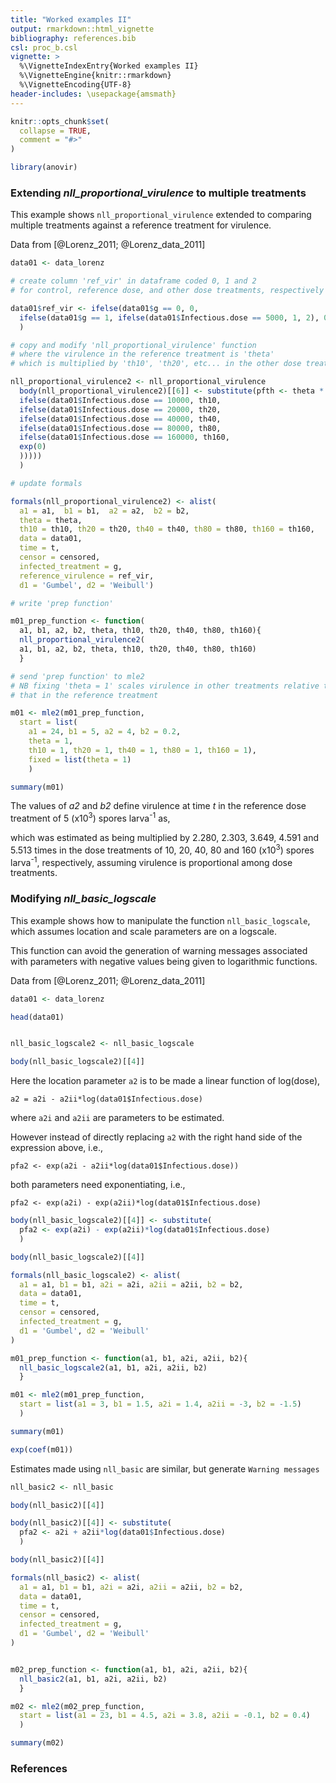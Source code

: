 ```yaml
---
title: "Worked examples II"
output: rmarkdown::html_vignette
bibliography: references.bib
csl: proc_b.csl
vignette: >
  %\VignetteIndexEntry{Worked examples II}
  %\VignetteEngine{knitr::rmarkdown}
  %\VignetteEncoding{UTF-8}
header-includes: \usepackage{amsmath}
---
```


```r
knitr::opts_chunk$set(
  collapse = TRUE,
  comment = "#>"
)
```

```r
library(anovir)
```


### Extending _nll\_proportional\_virulence_ to multiple treatments

This example shows `nll_proportional_virulence` extended
to comparing multiple treatments against a reference treatment 
for virulence.

Data from [@Lorenz_2011; @Lorenz_data_2011]


```r

data01 <- data_lorenz

# create column 'ref_vir' in dataframe coded 0, 1 and 2
# for control, reference dose, and other dose treatments, respectively

data01$ref_vir <- ifelse(data01$g == 0, 0,
  ifelse(data01$g == 1, ifelse(data01$Infectious.dose == 5000, 1, 2), 0)
  )

# copy and modify 'nll_proportional_virulence' function
# where the virulence in the reference treatment is 'theta'
# which is multiplied by 'th10', 'th20', etc... in the other dose treatements

nll_proportional_virulence2 <- nll_proportional_virulence
  body(nll_proportional_virulence2)[[6]] <- substitute(pfth <- theta *
  ifelse(data01$Infectious.dose == 10000, th10,
  ifelse(data01$Infectious.dose == 20000, th20,
  ifelse(data01$Infectious.dose == 40000, th40,
  ifelse(data01$Infectious.dose == 80000, th80,
  ifelse(data01$Infectious.dose == 160000, th160,
  exp(0)
  )))))
  )

# update formals 

formals(nll_proportional_virulence2) <- alist(
  a1 = a1,  b1 = b1,  a2 = a2,  b2 = b2,
  theta = theta,
  th10 = th10, th20 = th20, th40 = th40, th80 = th80, th160 = th160,
  data = data01,
  time = t,
  censor = censored,
  infected_treatment = g,
  reference_virulence = ref_vir,
  d1 = 'Gumbel', d2 = 'Weibull')

# write 'prep function'

m01_prep_function <- function(
  a1, b1, a2, b2, theta, th10, th20, th40, th80, th160){
  nll_proportional_virulence2(
  a1, b1, a2, b2, theta, th10, th20, th40, th80, th160)
  }

# send 'prep function' to mle2
# NB fixing 'theta = 1' scales virulence in other treatments relative to
# that in the reference treatment

m01 <- mle2(m01_prep_function,
  start = list(
    a1 = 24, b1 = 5, a2 = 4, b2 = 0.2,
    theta = 1,
    th10 = 1, th20 = 1, th40 = 1, th80 = 1, th160 = 1),
    fixed = list(theta = 1)
    )

summary(m01)

```



The values of _a2_ and _b2_ define virulence at time _t_ in the reference 
dose treatment of 5 (x10^3^) spores larva^-1^ as,

\begin{equation}
h_{5000}(t) = \frac{1}{0.188 t} \exp \left[ \frac{\log t - 3.205}{0.188} \right]
\end{equation}

which was estimated as being multiplied by 2.280, 2.303, 3.649, 4.591 and 
5.513 times in the dose treatments of 10, 20, 40, 80 
and 160 (x10^3^) spores larva^-1^, respectively, assuming virulence is 
proportional among dose treatments.

### Modifying _nll\_basic\_logscale_ 

This example shows how to manipulate the function `nll_basic_logscale`,
which assumes location and scale parameters are on a logscale.

This function can avoid the generation of warning messages associated with
parameters with negative values being given to logarithmic functions.

Data from [@Lorenz_2011; @Lorenz_data_2011]


```r
data01 <- data_lorenz

head(data01)


nll_basic_logscale2 <- nll_basic_logscale 

body(nll_basic_logscale2)[[4]]

```

Here the location parameter `a2` is to be made a linear function 
of log(dose), 

`a2 = a2i - a2ii*log(data01$Infectious.dose)`

where `a2i` and `a2ii` are parameters to be estimated. 

However instead of directly replacing `a2` with the right hand
side of the expression above, i.e.,

`pfa2 <- exp(a2i - a2ii*log(data01$Infectious.dose))`

both parameters need exponentiating, i.e.,

`pfa2 <- exp(a2i) - exp(a2ii)*log(data01$Infectious.dose)`


```r

body(nll_basic_logscale2)[[4]] <- substitute(
  pfa2 <- exp(a2i) - exp(a2ii)*log(data01$Infectious.dose)
  )

body(nll_basic_logscale2)[[4]]

formals(nll_basic_logscale2) <- alist(
  a1 = a1, b1 = b1, a2i = a2i, a2ii = a2ii, b2 = b2,
  data = data01,
  time = t,
  censor = censored,
  infected_treatment = g,
  d1 = 'Gumbel', d2 = 'Weibull'
)

m01_prep_function <- function(a1, b1, a2i, a2ii, b2){
  nll_basic_logscale2(a1, b1, a2i, a2ii, b2)
  }

m01 <- mle2(m01_prep_function,
  start = list(a1 = 3, b1 = 1.5, a2i = 1.4, a2ii = -3, b2 = -1.5)
  )

summary(m01)

exp(coef(m01))

```

Estimates made using `nll_basic` are similar,
but generate `Warning messages`

```r

nll_basic2 <- nll_basic 

body(nll_basic2)[[4]]

body(nll_basic2)[[4]] <- substitute(
  pfa2 <- a2i + a2ii*log(data01$Infectious.dose)
  )

body(nll_basic2)[[4]]

formals(nll_basic2) <- alist(
  a1 = a1, b1 = b1, a2i = a2i, a2ii = a2ii, b2 = b2,
  data = data01,
  time = t,
  censor = censored,
  infected_treatment = g,
  d1 = 'Gumbel', d2 = 'Weibull'
)


m02_prep_function <- function(a1, b1, a2i, a2ii, b2){
  nll_basic2(a1, b1, a2i, a2ii, b2)
  }

m02 <- mle2(m02_prep_function,
  start = list(a1 = 23, b1 = 4.5, a2i = 3.8, a2ii = -0.1, b2 = 0.4)
  )

summary(m02)


```



### References 
